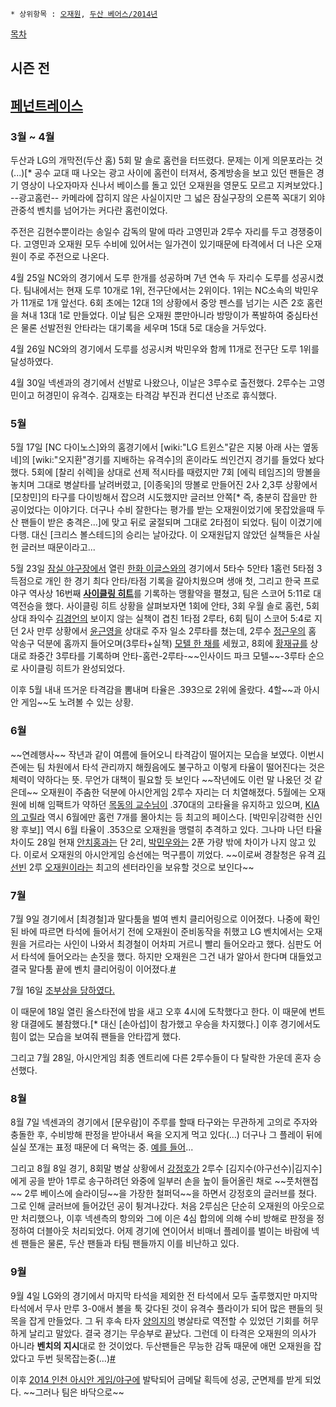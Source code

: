  * 상위항목 : [[오재원]], [[두산 베어스/2014년]]

[[목차]]
== 시즌 전 ==

== [[페넌트레이스]] ==
=== 3월 ~ 4월 ===
두산과 LG의 개막전(두산 홈) 5회 말 솔로 홈런을 터뜨렸다. 문제는 이게 의문포라는 것(...)[* 공수 교대 때 나오는 광고 사이에 홈런이 터져서, 중계방송을 보고 있던 팬들은 경기 영상이 나오자마자 신나서 베이스를 돌고 있던 오재원을 영문도 모르고 지켜보았다.] --광고홈런-- 카메라에 잡히지 않은 사실이지만 그 넓은 잠실구장의 오른쪽 꼭대기 외야 관중석 벤치를 넘어가는 커다란 홈런이었다.

주전은 김현수뿐이라는 송일수 감독의 말에 따라 고영민과 2루수 자리를 두고 경쟁중이다. 고영민과 오재원 모두 수비에 있어서는 일가견이 있기때문에 타격에서 더 나은 오재원이 주로 주전으로 나온다.

4월 25일 NC와의 경기에서 도루 한개를 성공하며 7년 연속 두 자리수 도루를 성공시켰다. 팀내에서는 현재 도루 10개로 1위, 전구단에서는 2위이다. 1위는 NC소속의 박민우가 11개로 1개 앞선다. 6회 초에는 12대 1의 상황에서 중앙 펜스를 넘기는 시즌 2호 홈런을 쳐내 13대 1로 만들었다. 이날 팀은 오재원 뿐만아니라 방망이가 폭발하여 중심타선은 물론 선발전원 안타라는 대기록을 세우며 15대 5로 대승을 거두었다.

4월 26일  NC와의 경기에서 도루를 성공시켜 박민우와 함께 11개로 전구단 도루 1위를 달성하였다.

4월 30일 넥센과의 경기에서 선발로 나왔으나, 이날은 3루수로 출전했다. 2루수는 고영민이고 허경민이 유격수. 김재호는 타격감 부진과 컨디션 난조로 휴식했다.

=== 5월 ===
5월 17일 [NC 다이노스]와의 홈경기에서 [wiki:"LG 트윈스"같은 지붕 아래 사는 옆동네]의 [wiki:"오지환"경기를 지배하는 유격수]의 혼이라도 씌인건지 경기를 들었다 놨다 했다. 5회에 [찰리 쉬렉]을 상대로 선제 적시타를 때렸지만 7회 [에릭 테임즈]의 땅볼을 놓치며 그대로 병살타를 날려버렸고, [이종욱]의 땅볼로 만들어진 2사 2,3루 상황에서 [모창민]의 타구를 다이빙해서 잡으려 시도했지만 글러브 안쪽[* 즉, 충분히 잡을만 한 공이었다는 이야기다. 더구나 수비 잘한다는 평가를 받는 오재원이었기에 못잡았을때 두산 팬들이 받은 충격은...]에 맞고 뒤로 굴절되며 그대로 2타점이 되었다. 팀이 이겼기에 다행. 대신 [크리스 볼스테드]의 승리는 날아갔다. 이 오재원답지 않았던 실책들은 사실 헌 글러브 때문이라고...

5월 23일 [[잠실 야구장]]에서 열린 [[한화 이글스]]와의 경기에서 5타수 5안타 1홈런 5타점 3득점으로 개인 한 경기 최다 안타/타점 기록을 갈아치웠으며 생애 첫, 그리고 한국 프로야구 역사상 16번째 '''[[사이클링 히트]]'''를 기록하는 맹활약을 펼쳤고, 팀은 스코어 5:11로 대역전승을 했다. 사이클링 히트 상황을 살펴보자면 1회에 안타, 3회 우월 솔로 홈런, 5회 상대 좌익수 [[김경언]]의 보이지 않는 실책이 겹친 1타점 2루타, 6회 팀이 스코어 5:4로 지던 2사 만루 상황에서 [[윤근영]]을 상대로 주자 일소 2루타를 쳤는데, 2루수 [[정근우]]의 홈 악송구 덕분에 홈까지 들어오며(3루타+실책) [[인사이드 파크 홈런|모텔 한 채]]를 세웠고, 8회에 [[황재규]]를 상대로 좌중간 3루타를 기록하며 안타-홈런-2루타-~~인사이드 파크 모텔~~-3루타 순으로 사이클링 히트가 완성되었다.

이후 5월 내내 뜨거운 타격감을 뽐내며 타율은 .393으로 2위에 올랐다. 4할~~과 아시안 게임~~도 노려볼 수 있는 상황.

=== 6월 ===
~~연례행사~~ 작년과 같이 여름에 들어오니 타격감이 떨어지는 모습을 보였다. 이번시즌에는 팀 차원에서 타석 관리까지 해줬음에도 불구하고 이렇게 타율이 떨어진다는 것은 체력이 약하다는 뜻. 무언가 대책이 필요할 듯 보인다 ~~작년에도 이런 말 나옸던 것 같은데~~
오재원이 주춤한 덕분에 아시안게임 2루수 자리는 더 치열해졌다. 5월에는 오재원에 비해 임팩트가 약하던 [[서건창|목동의 교수님]]이 .370대의 고타율을 유지하고 있으며, [[안치홍|KIA의 고릴라]] 역시 6월에만 홈런 7개를 몰아치는 등 최고의 페이스다. [박민우|강력한 신인왕 후보]] 역시 6월 타율이 .353으로 오재원을 맹렬히 추격하고 있다. 그나마 나던 타율 차이도 28일 현재 [[안치홍]]과는 단 2리, [[박민우]]와는 2푼 가량 밖에 차이가 나지 않고 있다. 이로서 오재원의 아시안게임 승선에는 먹구름이 끼었다. ~~이로써 경찰청은 유격 [[김선빈]] 2루 [[오재원]]이라는 최고의 센터라인을 보유할 것으로 보인다~~ 

=== 7월 ===
7월 9일 경기에서 [최경철]과 말다툼을 벌여 벤치 클리어링으로 이어졌다. 나중에 확인된 바에 따르면 타석에 들어서기 전에 오재원이 준비동작을 취했고 LG 벤치에서는 오재원을 거르라는 사인이 나와서 최경철이 어차피 거르니 빨리 들어오라고 했다. 심판도 어서 타석에 들어오라는 손짓을 했다. 하지만 오재원은 그건 내가 알아서 한다며 대들었고 결국 말다툼 끝에 벤치 클리어링이 이어졌다.[http://sports.news.naver.com/videoCenter/index.nhn?category=kbo&id=88773&gameId=20140709OBLG0&listType=game&date=20140709 #]

7월 16일 [http://sports.news.naver.com/sports/index.nhn?category=kbo&ctg=news&mod=read&office_id=111&article_id=0000386679 조부상을 당하였다.]

이 때문에 18일 열린 올스타전에 밤을 새고 오후 4시에 도착했다고 한다. 이 때문에 번트왕 대결에도 불참했다.[* 대신 [손아섭]이 참가했고 우승을 차지했다.] 이후 경기에서도 힘이 없는 모습을 보여줘 팬들을 안타깝게 했다.

그리고 7월 28일, 아시안게임 최종 엔트리에 다른 2루수들이 다 탈락한 가운데 혼자 승선했다.

=== 8월 ===
8월 7일 넥센과의 경기에서 [문우람]이 주루를 할때 타구와는 무관하게 고의로 주자와 충돌한 후, 수비방해 판정을 받아내서 욕을 오지게 먹고 있다(...) 더구나 그 플레이 뒤에 실실 쪼개는 표정 때문에 더 욕먹는 중. [http://sports.media.daum.net/sports/baseball/newsview?newsId=20140807200205127 예를 들어]...

그리고 8월 8일 경기, 8회말 병살 상황에서 [[강정호]]가 2루수 [김지수(야구선수)|김지수]에게 공을 받아 1루로 송구하려던 와중에 일부러 손을 높이 들어올린 채로 ~~풋처핸접~~ 2루 베이스에 슬라이딩~~을 가장한 철퍼덕~~을 하면서 강정호의 글러브를 쳤다. 그로 인해 글러브에 들어갔던 공이 튕겨나갔다. 처음 2루심은 단순히 오재원의 아웃으로만 처리했으나, 이후 넥센측의 항의와 그에 이은 4심 합의에 의해 수비 방해로 판정을 정정하여 더블아웃 처리되었다. 어제 경기에 연이어서 비매너 플레이를 벌이는 바람에 넥센 팬들은 물론, 두산 팬들과 타팀 팬들까지 이를 비난하고 있다.
=== 9월 ===
9월 4일 LG와의 경기에서 마지막 타석을 제외한 전 타석에서 모두 출루했지만 마지막 타석에서 무사 만루 3-0애서 볼을 툭 갖다된 것이 유격수 플라이가 되어 많은 팬들의 뒷목을 잡게 만들었다. 그 뒤 후속 타자 [[양의지]]의 병살타로 역전할 수 있었던 기회를 허무하게 날리고 말았다. 결국 경기는 무승부로 끝났다. 그런데 이 타격은 오재원의 의사가 아니라 '''벤치의 지시'''대로 한 것이었다. 두산팬들은 무능한 감독 때문에 애먼 오재원을 잡았다고 두번 뒷목잡는중(...)[http://sports.news.naver.com/sports/index.nhn?category=baseball&ctg=news&mod=read&office_id=109&article_id=0002871443 #]

이후 [[2014 인천 아시안 게임]][[2014 인천 아시안 게임/야구|/야구]]에 발탁되어 금메달 획득에 성공, 군면제를 받게 되었다. ~~그러나 팀은 바닥으로~~
